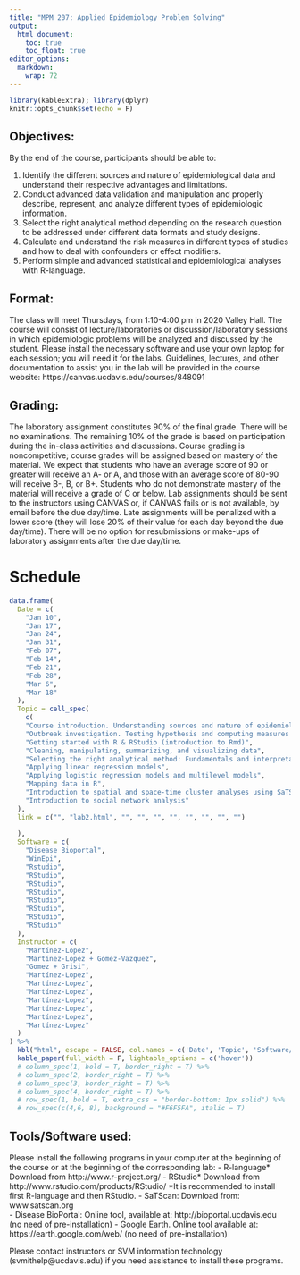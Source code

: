 ```yaml
---
title: "MPM 207: Applied Epidemiology Problem Solving"
output:
  html_document: 
    toc: true
    toc_float: true
editor_options: 
  markdown: 
    wrap: 72
---
```


```r
library(kableExtra); library(dplyr)
knitr::opts_chunk$set(echo = F)
```

## Objectives:

By the end of the course, participants should be able to:
  
  1. Identify the different sources and nature of epidemiological data and understand their respective advantages and limitations.
  2. Conduct advanced data validation and manipulation and properly describe, represent, and analyze different types of epidemiologic information.
  3. Select the right analytical method depending on the research question to be addressed under different data formats and study designs.
  4. Calculate and understand the risk measures in different types of studies and how to deal with confounders or effect modifiers.
  5.  Perform simple and advanced statistical and epidemiological analyses with R-language.

## Format:

The class will meet Thursdays, from 1:10-4:00 pm in 2020 Valley Hall. The course will consist of lecture/laboratories or discussion/laboratory sessions in which epidemiologic problems will be analyzed and discussed by the student. Please install the necessary software and use your own laptop for each session; you will need it for the labs. Guidelines, lectures, and other documentation to assist you in the lab will be provided in the course website:
 https://canvas.ucdavis.edu/courses/848091   

## Grading:

The laboratory assignment constitutes 90% of the final grade. There will be no examinations. The remaining 10% of the grade is based on participation during the in-class activities and discussions. Course grading is noncompetitive; course grades will be assigned based on mastery of the material. We expect that students who have an average score of 90 or greater will receive an A- or A, and those with an average score of 80-90 will receive B-, B, or B+. Students who do not demonstrate mastery of the material will receive a grade of C or below. Lab assignments should be sent to the instructors using CANVAS or, if CANVAS fails or is not available, by email before the due day/time. Late assignments will be penalized with a lower score (they will lose 20% of their value for each day beyond the due day/time). There will be no option for resubmissions or make-ups of laboratory assignments after the due day/time.  

# Schedule

```r
data.frame(
  Date = c(
    "Jan 10", 
    "Jan 17", 
    "Jan 24", 
    "Jan 31", 
    "Feb 07",
    "Feb 14",
    "Feb 21",
    "Feb 28",
    "Mar 6",
    "Mar 18"
  ),
  Topic = cell_spec(
    c(
    "Course introduction. Understanding sources and nature of epidemiological data. Exploratory analyses with Disease BioPortal",
    "Outbreak investigation. Testing hypothesis and computing measures of association.", 
    "Getting started with R & RStudio (introduction to Rmd)", 
    "Cleaning, manipulating, summarizing, and visualizing data",
    "Selecting the right analytical method: Fundamentals and interpretation of results.",
    "Applying linear regression models",
    "Applying logistic regression models and multilevel models",
    "Mapping data in R",
    "Introduction to spatial and space-time cluster analyses using SaTScan",
    "Introduction to social network analysis"
  ),
  link = c("", "lab2.html", "", "", "", "", "", "", "", "")
    
  ),
  Software = c(
    "Disease Bioportal", 
    "WinEpi",
    "Rstudio",
    "RStudio",
    "RStudio",
    "RStudio",
    "RStudio",
    "RStudio",
    "RStudio",
    "RStudio"
  ),
  Instructor = c(
    "Martínez-Lopez", 
    "Martínez-Lopez + Gomez-Vazquez",
    "Gomez + Grisi", 
    "Martínez-Lopez", 
    "Martínez-Lopez", 
    "Martínez-Lopez", 
    "Martínez-Lopez", 
    "Martínez-Lopez", 
    "Martínez-Lopez", 
    "Martínez-Lopez"
  )
) %>%
  kbl("html", escape = FALSE, col.names = c('Date', 'Topic', 'Software/Tools', 'Instructor')) %>%
  kable_paper(full_width = F, lightable_options = c('hover')) 
  # column_spec(1, bold = T, border_right = T) %>%
  # column_spec(2, border_right = T) %>%
  # column_spec(3, border_right = T) %>%
  # column_spec(4, border_right = T) %>%
  # row_spec(1, bold = T, extra_css = "border-bottom: 1px solid") %>%
  # row_spec(c(4,6, 8), background = "#F6F5FA", italic = T)
```

## Tools/Software used:

Please install the following programs in your computer at the beginning of the course or at the beginning of the corresponding lab:
-	R-language* Download from http://www.r-project.org/
-	RStudio* Download from http://www.rstudio.com/products/RStudio/
*It is recommended to install first R-language and then RStudio. 
-	SaTScan: Download from: www.satscan.org  
-	Disease BioPortal: Online tool, available at:  http://bioportal.ucdavis.edu (no need of pre-installation)
-	Google Earth. Online tool available at: https://earth.google.com/web/ (no need of pre-installation)

Please contact instructors or SVM information technology (svmithelp@ucdavis.edu) if you need assistance to install these programs. 


